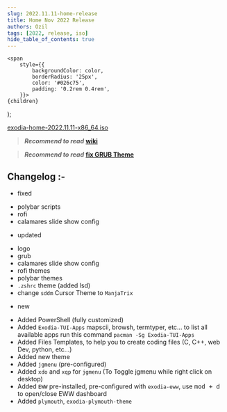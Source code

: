 ```yaml
---
slug: 2022.11.11-home-release
title: Home Nov 2022 Release
authors: Ozil
tags: [2022, release, iso]
hide_table_of_contents: true
---
```


<!-- Badges -->
    <span
        style={{
            backgroundColor: color,
            borderRadius: '25px',
            color: '#026c75',
            padding: '0.2rem 0.4rem',
        }}>
    {children}
  </span>
);

[exodia-home-2022.11.11-x86_64.iso](https://omansh.vercel.app/ExodiaOS/archive)


> **_Recommend to read_**   **[wiki](https://exodia-os.github.io/wiki/docs/intro)**

> **_Recommend to read_**   **[fix GRUB Theme](https://exodia-os.github.io/exodia-website/quickstart/post-install)**

## Changelog :-

- fixed
 * polybar scripts
 * rofi
 * calamares slide show config

- updated
 * logo
 * grub
 * calamares slide show config
 * rofi themes
 * polybar themes
 * `.zshrc` theme (added lsd)
 * change `sddm` Cursor Theme to `ManjaTrix`

- new
 * Added PowerShell (fully customized)
 * Added `Exodia-TUI-Apps` mapscii, browsh, termtyper, etc... to list all available apps run this command `pacman -Sg Exodia-TUI-Apps`
 * Added Files Templates, to help you to create coding files (C, C++, web Dev, python, etc...)
 * Added new theme
 * Added `jgmenu` (pre-configured)
 * Added `xdo` and `xqp` for `jgmenu` (To Toggle jgmenu while right click on desktop)
 * Added `EWW` pre-installed, pre-configured with `exodia-eww`, use <kbd>mod + d</kbd>  to open/close EWW dashboard
 * Added `plymouth`, `exodia-plymouth-theme`
